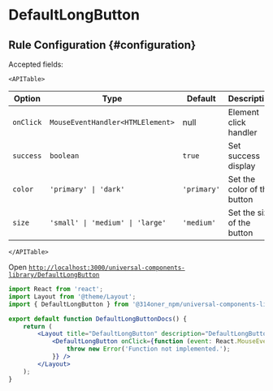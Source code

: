# DefaultLongButton

## Rule Configuration {#configuration}

Accepted fields:

```mdx-code-block
<APITable>
```

| Option | Type | Default | Description |
| --- | --- | --- | --- |
| `onClick` | `MouseEventHandler<HTMLElement>` | null | Element click handler |
| `success` | `boolean` | `true` | Set success display |
| `color` | <code>'primary' \| 'dark'</code> | `'primary'` | Set the color of the button |
| `size` | <code>'small' \| 'medium' \| 'large'</code> | `'medium'` | Set the size of the button |

```mdx-code-block
</APITable>
```

Open [`http://localhost:3000/universal-components-library/DefaultLongButton`](http://localhost:3000/universal-components-library/DefaultLongButton)

```jsx title="/pages/universal-components-library/DefaultLongButton.tsx"
import React from 'react';
import Layout from '@theme/Layout';
import { DefaultLongButton } from '@314oner_npm/universal-components-library';

export default function DefaultLongButtonDocs() {
    return (
        <Layout title="DefaultLongButton" description="DefaultLongButton component">
            <DefaultLongButton onClick={function (event: React.MouseEvent<HTMLElement, MouseEvent>): void {
                throw new Error('Function not implemented.');
            }} />
        </Layout>
    );
}
```